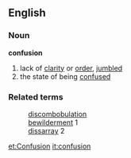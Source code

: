 ==English==
===Noun===
'''confusion'''
#lack of [[clarity]] or [[order]], [[jumble]]d
#the state of being [[confuse]]d
===Related terms===
:[[discombobulation]]
:[[bewilderment]] 1
:[[dissarray]] 2

[[et:Confusion]]
[[it:confusion]]